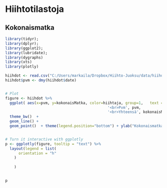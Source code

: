 


# Hiihtotilastoja 

## Kokonaismatka


```r


library(tidyr); 
library(dplyr); 
library(ggplot2);
library(lubridate);
library(dygraphs)
library(xts)
library(plotly)

hiihdot <- read.csv("C:/Users/markaila/Dropbox/Hiihto-Juoksu/data/hiihdot.csv")
hiihdot$pvm <- dmy(hiihdot$date)


# Plot
figure <- hiihdot %>%
  ggplot( aes(x=pvm, y=kokonaisMatka, color=hiihtaja, group=1,   text = paste('Hiihtäjä:', hiihtaja, 
                                              '<br>Pvm', pvm,
                                              '<br>Yhteensä', kokonaisMatka ))) + 
  theme_bw()  +
  geom_line() +
  geom_point()  + theme(legend.position="bottom") + ylab("Kokonaismatka") + xlab("Päivämäärä") 


# Turn it interactive with ggplotly
p <- ggplotly(figure, tooltip = "text") %>%
  layout(legend = list(
      orientation = "h"
    )
    
    )
  

p


```


